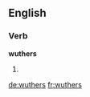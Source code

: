 
==English==

===Verb===
'''wuthers'''

# {{en-third-person singular of|wuther}}

[[de:wuthers]]
[[fr:wuthers]]